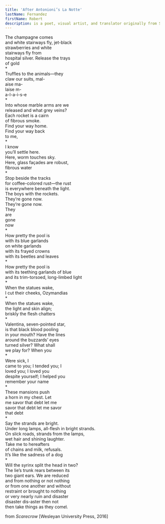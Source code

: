 ```yaml
---
title: 'After Antonioni’s La Notte'
lastName: Fernandez
firstName: Robert
description: is a poet, visual artist, and translator originally from South Florida, now based in Lincoln, Nebraska. His work has appeared in recent issues of Callaloo, b l u s h, like a field, Little Mirror, Poetry, Print Journal, and other publications. Explore more of his work at <a href="https://www.robert-fernandez.com">www.robert-fernandez.com</a>.
---
```


The champagne comes\
and white stairways fly, jet-black\
strawberries and white\
stairways fly from\
hospital silver. Release the trays\
of gold\
\*\
Truffles to the animals—they\
claw our suits, mal-\
aise ma-\
laise m-\
a-l-a-i-s-e\
\*\
Into whose marble arms are we\
released and what grey veins?\
Each rocket is a cairn\
of fibrous smoke.\
Find your way home.\
Find your way back\
to me,\
\*\
I know\
you’ll settle here.\
Here, worm touches sky.\
Here, glass façades are robust,\
fibrous water\
\*\
Stop beside the tracks\
for coffee-colored rust—the rust\
is everywhere beneath the light.\
The boys with the rockets.\
They’re gone now.\
They’re gone now.\
They\
are\
gone\
now\
\*\
How pretty the pool is\
with its blue garlands\
on white garlands\
with its frayed crowns\
with its beetles and leaves\
\*\
How pretty the pool is\
with its teething garlands of blue\
and its trim-torsoed, long-limbed light\
\*\
When the statues wake,\
I cut their cheeks, Ozymandias\
\*\
When the statues wake,\
the light and skin align;\
briskly the flesh chatters\
\*\
Valentina, seven-pointed star,\
is that black blood pooling\
in your mouth? Have the lines\
around the buzzards’ eyes\
turned silver? What shall\
we play for? When you\
\*\
Were sick, I\
came to you; I tended you; I\
loved you; I loved you\
despite yourself; I helped you\
remember your name\
\*\
These mansions push\
a horn in my chest. Let\
me savor that debt let me\
savor that debt let me savor\
that debt\
\*\
Say the strands are bright.\
Under long lamps, all-flesh in bright strands.\
On slick roads, strands from the lamps,\
wet hair and shining laughter.\
Take me to hereafters\
of chains and milk, refusals.\
It’s like the sadness of a dog\
\*\
Will the syrinx split the head in two?\
The lie’s trunk rears between its\
two giant ears. We are reduced\
and from nothing or not nothing\
or from one another and without\
restraint or brought to nothing\
or very nearly ruin and disaster\
disaster dis-aster then not\
then take things as they come\

from _Scarecrow_ \[Wesleyan University Press, 2016\]
